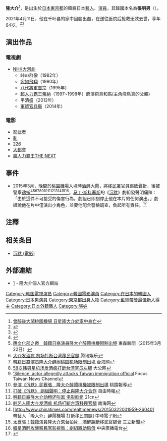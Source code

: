 {{noteTA
|1=zh-cn:马丁·斯科塞斯; zh-tw:馬丁·史柯西斯; zh-hk:馬田·史高西斯;
}}
{{藝人
|姓名 = 隆大介
|類型 = 男藝人
|圖片 =
|圖片尺寸 = 
|圖片簡介 = 
|本名 = {{lang|ko|張明男/장명남}}(Myongnam Chang)
|外文名 ={{Lang|ja|隆 大介}}
|外文 = ja
|羅馬拼音 = Daisuke Ryu
|英文名 = 
|暱稱 = 
|其他藝名 = 柳明男(已停用)
|國籍 = {{KOR}}<ref name=文化部>{{cite web|title=有關韓國籍男藝人隆大介來台通關時，攻擊我國移民署官員，造成移民官受傷一事，文化部影視局說明如後|url=http://www.moc.gov.tw/artnews.do?method=findById&id=1222852537437|publisher=[[中華民國文化部|中華民國文化部]]|accessdate=2015-03-24|date=2015-03-22|deadurl=yes|archiveurl=https://web.archive.org/web/20150323230825/http://www.moc.gov.tw/artnews.do?method=findById&id=1222852537437|archivedate=2015-03-23}}</ref>
|民族 = 韓裔日本
|籍貫 = 
|出生日期 ={{birth date|df=yes|1957|2|14}}
|出生地點 = {{flag|JPN|1957}}[[東京都|東京都]]
|逝世日期 = {{death date and age|df=yes|2021|4|11|1957|2|14}}
|逝世地點 = 
|職業 = 演員
|語言 = [[日語|日語]]、[[朝鮮語|朝鮮語]]
|教育程度 = 東京都立大森高等学校
|宗教信仰 = 
|配偶 = 
|兒女 = 
|父母 = 
|音樂類型 = 
|演奏樂器 = 
|出身地 = 
|出道作 = 
|出道日期 = 
|代表作 = 
|活躍年代 = 
|唱片公司 = 
|imdb = 
|經紀公司 = 
|網站 = 
}}
{{japanese|japanese=隆 大介|kana=りゅう だいすけ|romaji=Daisuke Ryu}}
'''隆大介'''{{BD|1957年|2月14日|2021年|4月11日|catIdx=Ryu, Daisuke}}<ref>[https://stars.udn.com/star/story/10090/5408682 曾醉後大鬧桃園機場 日星隆大介於家中身亡]</ref>，是出生於[[日本|日本]][[東京都|東京都]]的韓裔日本[[藝人|藝人]]、[[演員|演員]]，其韓國本名為'''張明男'''（{{lang|ko|장명남}}）。

2021年4月11日，他在千叶县的家中因脑出血，在送往医院后抢救无效去世，享年64岁。<ref>{{cite news |title=隆大介颅内出血身亡．缺席会议始揭发死讯 |url=https://www.sinchew.com.my/20210423/%E9%9A%86%E5%A4%A7%E4%BB%8B%E9%A2%85%E5%86%85%E5%87%BA%E8%A1%80%E8%BA%AB%E4%BA%A1%EF%BC%8E%E7%BC%BA%E5%B8%AD%E4%BC%9A%E8%AE%AE%E5%A7%8B%E6%8F%AD%E5%8F%91%E6%AD%BB%E8%AE%AF/ |accessdate=2022-01-07 |work=星洲网 Sin Chew Daily |date=2021-04-23 |language=en}}</ref><ref>{{cite news |title=隆大介さん 頭蓋内出血で急死…６４歳 黒澤明監督の映画「影武者」で信長役/デイリースポーツ online |url=https://www.daily.co.jp/gossip/2021/04/24/0014269150.shtml |accessdate=2022-01-07 |work=デイリースポーツ online |language=ja}}</ref>

== 演出作品 ==
=== 電視劇 ===
*[[NHK大河劇|NHK大河劇]]
**峠の群像（1982年）
**[[宛如飛翔|宛如飛翔]]（1990年）
**[[八代將軍吉宗|八代將軍吉宗]]（1995年）
**[[超人力霸王帝納|超人力霸王帝納]]（1997~1998年）飾演飛鳥和馬(主角飛鳥真的父親)
**平清盛（2012年） 
**[[軍師官兵衛|軍師官兵衛]]（2014年）

=== 電影 ===
*[[影武者_(電影)|影武者]]
*[[亂|亂]]
*[[226_(電影)|226]]
*[[大都會_(2001年電影)|大都會]]
*[[超人力霸王THE_NEXT|超人力霸王THE NEXT]]

==事件==
*2015年3月，晚間於[[桃園機場|桃園機場]]入境時[[酒醉|酒醉]]大鬧，將[[內政部移民署|移民署]]官員踢致[[骨折|骨折]]，後被警察[[逮捕|逮捕]]<ref>{{cite news|author=黃仲明|title=韓男鬧桃機 移民官被踹腿骨折|url=http://www.appledaily.com.tw/appledaily/article/headline/20150322/36450503/|accessdate=2015-03-21|newspaper=台灣蘋果日報|date=2015-03-21|archive-date=2015-03-22|archive-url=https://web.archive.org/web/20150322194912/http://www.appledaily.com.tw/appledaily/article/headline/20150322/36450503/|dead-url=no}}</ref><ref name="twn_etn">[http://www.ettoday.net/news/20150322/482185.htm 應文化部之邀　韓籍日裔演員隆大介醉鬧桃機限制出境] {{Wayback|url=http://www.ettoday.net/news/20150322/482185.htm |date=20150324200425 }} 東森新聞（2015年3月22日）</ref><ref>[http://xw.qq.com/ent/20150323008837 大介发酒疯 机场打断台湾移民官腿] {{Wayback|url=http://xw.qq.com/ent/20150323008837 |date=20160617201908 }}腾讯娱乐</ref><ref>[http://www.taihainet.com/news/twnews/twsh/2015-03-22/1383135.html 韩籍日裔演员隆大介醉闹桃园机场限制出境] {{Wayback|url=http://www.taihainet.com/news/twnews/twsh/2015-03-22/1383135.html |date=20150326005552 }}台海网</ref><ref>[http://ent.takungpao.com/star/q/2015/0323/2952580.html 58岁韩男星机场发酒疯打断台湾官员左腿] {{Wayback|url=http://ent.takungpao.com/star/q/2015/0323/2952580.html |date=20150326054845 }}大公网</ref><ref>[http://focustaiwan.tw/news/afav/201503220020.aspx 'Silence' actor allegedly attacks Taiwan immigration official] {{Wayback|url=http://focustaiwan.tw/news/afav/201503220020.aspx |date=20150325060356 }}Focus Taiwan News Channel</ref><ref>[http://www.ettoday.net/news/20150322/482185.htm 參演《沉默》卻囂張　隆大介醉鬧桃機被限制出境] {{Wayback|url=http://www.ettoday.net/news/20150322/482185.htm |date=20150324200425 }}桃園報導</ref><ref>[http://ent.ltn.com.tw/news/breakingnews/1264715 打破《沉默》 劇組聲明：停止與隆大介合作] {{Wayback|url=http://ent.ltn.com.tw/news/breakingnews/1264715 |date=20150323073318 }}自由時報</ref><ref>[http://news.21cn.com/caiji/roll1/zhnb/2015/0323/00/29260139.shtml 韩籍日裔隆大介动粗还叫嚣 电影剧组] {{webarchive|url=https://web.archive.org/web/20160304203240/http://news.21cn.com/caiji/roll1/zhnb/2015/0323/00/29260139.shtml |date=2016-03-04 }}21cn</ref><ref>[http://www.hinews.cn/news/system/2015/03/23/017419797.shtml 韩艺人隆大介发酒疯 机场打断台湾移民官腿] {{Wayback|url=http://www.hinews.cn/news/system/2015/03/23/017419797.shtml |date=20150325175627 }}南海网</ref><ref>[http://www.chinatimes.com/realtimenews/20150322001959-260401　韓藝人「隆大介」醉鬧機場 打斷移民關腿] {{webarchive|url=https://web.archive.org/web/20150326010424/http://www.chinatimes.com/realtimenews/20150322001959-260401 |date=2015-03-26 }}中時電子網</ref><ref>[http://www.setn.com/E/News.aspx?PageGroupID=8&NewsID=66858 太囂張！韓籍演員隆大介來台拍片　酒醉踹斷移民官腿骨] {{Wayback|url=http://www.setn.com/E/News.aspx?PageGroupID=8&NewsID=66858 |date=20150402182303 }}三立新聞</ref><ref>[http://news.rti.org.tw/news/detail/?recordId=179571 韓星酒醉攻擊移民官影視局：劇組將助賠償] {{webarchive|url=https://web.archive.org/web/20150402095055/http://news.rti.org.tw/news/detail/?recordId=179571 |date=2015-04-02 }}中央廣播電台</ref>。[[马丁·斯科塞斯|马丁·斯科塞斯]]的《[[沉默_(電影)|沉默]]》劇組發聲明痛陳：「由於這件不可接受的傷害行為，劇組已即刻停止他在本片的任何演出。」劇組說他在片中僅演出小角色，並要他配合警檢調查，負起所有責任。<ref>{{cite |url=http://udn.com/news/story/7262/783723-隆大介遭「沉默」開除 |title=隆大介遭「沉默」開除 |publisher=[[世界日報|世界日報]] |date=2015年3月24日 |accessdate=2015-03-24 |archive-date=2015-03-24 |archive-url=https://web.archive.org/web/20150324123635/http://udn.com/news/story/7262/783723-%E9%9A%86%E5%A4%A7%E4%BB%8B%E9%81%AD%E3%80%8C%E6%B2%89%E9%BB%98%E3%80%8D%E9%96%8B%E9%99%A4 |dead-url=no }}</ref>

== 注釋 ==
{{Reflist}}

== 相关条目 ==
*[[沉默_(電影)|沉默 (電影)]]

== 外部連結 ==
* [https://web.archive.org/web/20150324183006/http://toei-management.com/daisuke_ryu.html] - 隆大介個人官方網站

{{藍絲帶獎最佳新人}}

{{Authority control}}
{{DEFAULTSORT:Ryu Daisuke}}
[[Category:韩国電視演员|Category:韩国電視演员]]
[[Category:韓國電影演員|Category:韓國電影演員]]
[[Category:在日本的韓國人|Category:在日本的韓國人]]
[[Category:日本男演員|Category:日本男演員]]

[[Category:東京都出身人物|Category:東京都出身人物]]
[[Category:藍絲帶獎最佳新人得主|Category:藍絲帶獎最佳新人得主]]
[[Category:日本外籍藝人|Category:日本外籍藝人]]
[[Category:張姓|Category:張姓]]